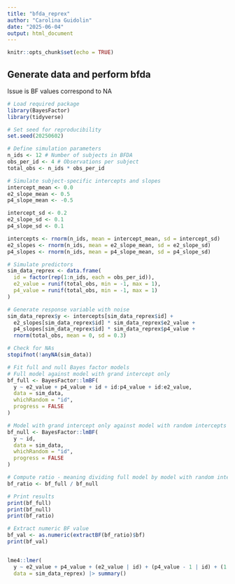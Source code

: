 ```yaml
---
title: "bfda_reprex"
author: "Carolina Guidolin"
date: "2025-06-04"
output: html_document
---
```


```r
knitr::opts_chunk$set(echo = TRUE)
```

## Generate data and perform bfda 
Issue is BF values correspond to NA
```r
# Load required package
library(BayesFactor)
library(tidyverse)

# Set seed for reproducibility
set.seed(20250602)

# Define simulation parameters
n_ids <- 12 # Number of subjects in BFDA
obs_per_id <- 4 # Observations per subject
total_obs <- n_ids * obs_per_id

# Simulate subject-specific intercepts and slopes
intercept_mean <- 0.0
e2_slope_mean <- 0.5
p4_slope_mean <- -0.5

intercept_sd <- 0.2
e2_slope_sd <- 0.1
p4_slope_sd <- 0.1

intercepts <- rnorm(n_ids, mean = intercept_mean, sd = intercept_sd)
e2_slopes <- rnorm(n_ids, mean = e2_slope_mean, sd = e2_slope_sd)
p4_slopes <- rnorm(n_ids, mean = p4_slope_mean, sd = p4_slope_sd)

# Simulate predictors
sim_data_reprex <- data.frame(
  id = factor(rep(1:n_ids, each = obs_per_id)),
  e2_value = runif(total_obs, min = -1, max = 1),
  p4_value = runif(total_obs, min = -1, max = 1)
)

# Generate response variable with noise
sim_data_reprex$y <- intercepts[sim_data_reprex$id] +
  e2_slopes[sim_data_reprex$id] * sim_data_reprex$e2_value +
  p4_slopes[sim_data_reprex$id] * sim_data_reprex$p4_value +
  rnorm(total_obs, mean = 0, sd = 0.3)

# Check for NAs
stopifnot(!anyNA(sim_data))

# Fit full and null Bayes factor models
# Full model against model with grand intercept only
bf_full <- BayesFactor::lmBF(
  y ~ e2_value + p4_value + id + id:p4_value + id:e2_value,
  data = sim_data,
  whichRandom = "id",
  progress = FALSE
)

# Model with grand intercept only against model with random intercepts for each id
bf_null <- BayesFactor::lmBF(
  y ~ id,
  data = sim_data,
  whichRandom = "id",
  progress = FALSE
)

# Compute ratio - meaning dividing full model by model with random intercepts for each id
bf_ratio <- bf_full / bf_null

# Print results
print(bf_full)
print(bf_null)
print(bf_ratio)

# Extract numeric BF value
bf_val <- as.numeric(extractBF(bf_ratio)$bf)
print(bf_val)


lme4::lmer(
  y ~ e2_value + p4_value + (e2_value | id) + (p4_value - 1 | id) + (1 | id),
  data = sim_data_reprex) |> summary()

```


